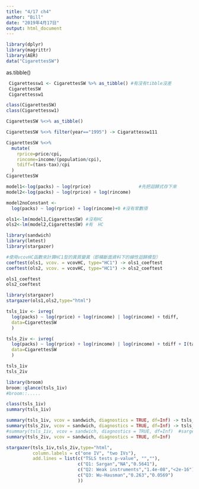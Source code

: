 ```yaml
---
title: "4/17 ch4"
author: "Bill"
date: "2019年4月17日"
output: html_document
---
```


```r
library(dplyr)
library(magrittr)
library(AER)
data("CigarettesSW")
```

as.tibble()
```r
 Cigarettessw1 <- CigarettesSW %>% as_tibble() #有沒有tibble沒差
 CigarettesSW
 Cigarettessw1
```

```r
class(CigarettesSW)
class(Cigarettessw1)
```

```r
CigarettesSW %<>% as_tibble()

```

```r
CigarettesSW %<>% filter(year=="1995") -> Cigarattessw111
```

```r
CigarettesSW %<>% 
  mutate(
    rprice=price/cpi,
    rincome=income/(population/cpi),
    tdiff=(taxs-tax)/cpi
  )
CigarettesSW
```

```r
model1<-log(packs) ~ log(rprice)                  #先把迴歸式存下來
model2<-log(packs) ~ log(rprice) + log(rincome)
```

```r
model2noConstant <- 
  log(packs) ~ log(rprice) + log(rincome)+0 #沒有常數項
```

```r
ols1<-lm(model1,CigarettesSW) #沒有HC
ols2<-lm(model2,CigarettesSW) #有  HC
```

```r
library(sandwich)
library(lmtest)
library(stargazer)

#使用vcovHC函數來計算HC1型的異質變異（即橫斷面資料下的線性迴歸模型）
coeftest(ols1, vcov. = vcovHC, type="HC1") -> ols1_coeftest
coeftest(ols2, vcov. = vcovHC, type="HC1") -> ols2_coeftest
```


```r
ols1_coeftest
ols2_coeftest
```

```r
library(stargazer)
stargazer(ols1,ols2,type="html")
```


```r
tsls_1iv <- ivreg(
  log(packs) ~ log(rprice) + log(rincome) | log(rincome) + tdiff,
  data=CigarettesSW
  ) 

tsls_2iv <- ivreg(
  log(packs) ~ log(rprice) + log(rincome) | log(rincome) + tdiff + I(tax/cpi),
  data=CigarettesSW
  )

tsls_1iv
tsls_2iv
```

```r
library(broom)
broom::glance(tsls_1iv)
#broom::.....
```

```r
class(tsls_1iv)
summary(tsls_1iv)
```

```r
summary(tsls_1iv, vcov = sandwich, diagnostics = TRUE, df=Inf) -> tsls_1iv_tests  #df=Infinity #  #後面一大串式屬於ivregr專屬
summary(tsls_2iv, vcov = sandwich, diagnostics = TRUE, df=Inf) -> tsls_2iv_tests
#summary(tsls_1iv, vcov = sandwich, diagnostics = TRUE, df=Inf)  #sargen test 排他性檢定 -> 無法進行，因為k=1(rinmcome), m=1(tdiff)
summary(tsls_2iv, vcov = sandwich, diagnostics = TRUE, df=Inf)
```


```r
stargazer(tsls_1iv,tsls_2iv,type="html",
          column.labels = c("one IV", "two IVs"),
          add.lines = list(c("TSLS tests p-value", "",""),
                           c("Q1: Sargan","NA","0.5641"),
                           c("Q2: Weak instruments","1.4e-08","<2e-16"),
                           c("Q3: Wu-Hausman","0.263","0.0569")
                           ))
```
































